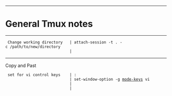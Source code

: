 --------------------------------------------------------------------------------
= General Tmux notes =
--------------------------------------------------------------------------------
  Change working directory   | attach-session -t . -c /path/to/new/directory
                             |
--------------------------------------------------------------------------------
Copy and Past
  set for vi control keys    | <C-b>:
                             | set-window-option -g [[mode-keys]] vi
                             |
                             |
